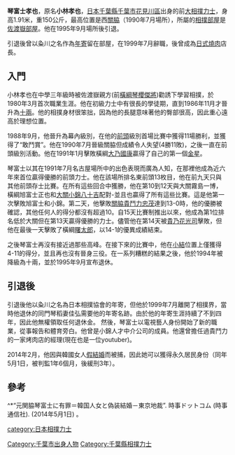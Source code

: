 '''琴富士孝也'''{{BD|1964年|10月28日}}，原名'''小林孝也'''，[[日本|日本]][[千葉縣|千葉縣]][[千葉市|千葉市]][[花見川區|花見川區]]出身的前[[大相撲|大相撲]][[力士|力士]]，身高1.91米，重150公斤，最高位置是西[[關脇|關脇]]（1990年7月場所），所屬的[[相撲部屋|相撲部屋]]是[[佐渡嶽部屋|佐渡嶽部屋]]。他在1995年9月場所後引退。

引退後曾以粂川之名作為[[年寄|年寄]]留在部屋，在1999年7月辭職，後曾成為[[日式燒肉|日式燒肉]]店長。

==入門==
小林孝也在中學三年級時被佐渡嶽親方(前[[橫綱|橫綱]][[琴櫻傑將|琴櫻傑將]])勸誘下學習相撲，於1980年3月首次職業生涯。他在初級力士中有很長的學徒期，直到1986年11月才晉升為[[十兩|十兩]]。他的相撲身材很笨拙，因為他的長腿意味著他的臀部很高，因此重心遠高於理想位置。

1988年9月，他晉升為幕內級別，在他的[[前頭|前頭]]級別首場比賽中獲得11場勝利，並獲得了“敢鬥賞”。他在1990年7月晉級關脇但成績令人失望(4勝11敗)，之後一直在前頭級別活動。他在1991年1月擊敗橫綱[[大乃國康|大乃國康]]贏得了自己的第一個[[金星|金星]]。

琴富士以其在1991年7月名古屋場所中的出色表現而廣為人知，在那裡他成為近六年來首位贏得優勝的前頭力士。他在該場所排名東前頭13枚目，他在前九天只與其他前頭存士比賽。在所有這些回合中獲勝，他在第10到12天與大關霧島一博，橫綱旭富士正也和[[大關|大關]][[小錦八十吉|小錦八十吉]]配對-並且也贏得了所有這些比賽。這是他第一次擊敗旭富士和小錦。第二天，他擊敗[[關脇|關脇]][[貴鬥力忠茂|貴鬥力忠茂]]達到13-0時，他的優勝被確認，其他任何人的得分都沒有超過10。自15天比賽制推出以來，他成為第1位排名低於大關但在第13天贏得優勝的力士。儘管他在第14天被[[貴乃花光司|貴乃花光司]]擊敗，但他在最後一天擊敗了橫綱[[曙太郎|曙太郎]]，以14-1的優異成績結束。

之後琴富士再沒有接近過那些高峰。在接下來的比賽中，他在[[小結|小結]]位置上僅獲得4-11的得分，並且再也沒有晉身三役。在一系列糟糕的結果之後，他於1994年被降級為十兩，並於1995年9月宣布退休。

==引退後==
引退後他以粂川之名為日本相撲協會的年寄，但他於1999年7月離開了相撲界，當時他退休的同門琴稻妻佳弘需要他的年寄名跡。由於他的年寄生涯持續了不到四年，因此他無權領取任何退休金。 然後，琴富士以電視藝人身份開始了新的職業，從事報告和體育旁白。他曾是小錦人才中介公司的成員。他還曾擔任過貴鬥力的一家烤肉店的經理(現在也是一位youtuber)。

2014年2月，他因與韓國女人[[假結婚|假結婚]]而被捕，因此她可以獲得永久居民身份（同年5月1日，被判監1年6個月，後緩刑3年）。

==參考==
^*“元関脇琴富士に有罪＝韓国人女と偽装結婚－東京地裁”. 時事ドットコム (時事通信社). (2014年5月1日) 。

[[category:日本相撲力士|category:日本相撲力士]]
[[Category:千葉市出身人物|Category:千葉市出身人物]]
[[Category:千葉縣相撲力士|Category:千葉縣相撲力士]]